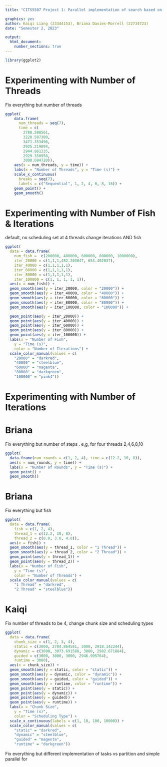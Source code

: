 ```yaml
---
title: "CITS5507 Project 1: Parallel implementation of search based on Fish School Behaviour"

graphics: yes
author: Kaiqi Liang (23344153), Briana Davies-Morrell (22734723)
date: "Semester 2, 2023"

output:
  html_document:
    number_sections: true
---
```


```r
library(ggplot2)
```

# Experimenting with Number of Threads 
Fix everything but number of threads

```r
ggplot(
    data.frame(
      num_threads = seq(7),
      time = c(
        2780.588561,
        3220.587380,
        3471.353496,
        2925.219894,
        2944.861335,
        2929.350958,
        3000.694720)),
    aes(x = num_threads, y = time)) +
    labs(x = "Number of Threads", y = "Time (s)") +
    scale_x_continuous(
      breaks = seq(7),
      labels = c("Sequential", 1, 2, 4, 6, 8, 16)) +
    geom_point() +
    geom_smooth()
```


# Experimenting with Number of Fish & Iterations 

default, no scheduling 
set at 4 threads 
change iterations AND fish 

```r

ggplot(
  data = data.frame(
    num_fish =  c(200000, 400000, 600000, 800000, 1000000),
    iter_20000 = c(1,1,1,482.203047, 653.402037),
    iter_40000 = c(1,1,1,1,1),
    iter_60000 = c(1,1,1,1,1),
    iter_80000 = c(1,1,1,1,1),
    iter_100000 = c(1, 1, 1, 1, 1)),
  aes(x = num_fish)) +
  geom_smooth(aes(y = iter_20000, color = "20000")) +
  geom_smooth(aes(y = iter_40000, color = "40000")) +
  geom_smooth(aes(y = iter_60000, color = "60000")) +
  geom_smooth(aes(y = iter_80000, color = "80000")) +
  geom_smooth(aes(y = iter_100000, color = "100000")) +

  geom_point(aes(y = iter_20000)) +
  geom_point(aes(y = iter_40000)) +
  geom_point(aes(y = iter_60000)) +
  geom_point(aes(y = iter_80000)) +
  geom_point(aes(y = iter_100000)) +
  labs(x = "Number of Fish",
    y = "Time (s)",
    color = "Number of Iterations") +
  scale_color_manual(values = c(
    "20000" = "darkred",
    "40000" = "steelblue",
    "60000" = "magenta",
    "80000" = "darkgreen",
    "100000" = "pink4"))
```
# Experimenting with Number of Iterations 

# Briana
Fix everything but number of steps . e,g, for four threads
2,4,6,8,10

```r
ggplot(
  data.frame(num_rounds = c(1, 2, 4), time = c(12.2, 10, 8)),
  aes(x = num_rounds, y = time)) +
  labs(x = "Number of Rounds", y = "Time (s)") +
  geom_point() +
  geom_smooth()
```

# Briana 
Fix everything but fish
```r
ggplot(
  data = data.frame(
    fish = c(1, 2, 4),
    thread_1 = c(12.2, 10, 8),
    thread_2 = c(8.0, 3.0, 4.0)),
  aes(x = fish)) +
  geom_smooth(aes(y = thread_1, color = "1 Thread")) +
  geom_smooth(aes(y = thread_2, color = "2 Thread")) +
  geom_point(aes(y = thread_1)) +
  geom_point(aes(y = thread_2)) +
  labs(x = "Number of Fish",
    y = "Time (s)",
    color = "Number of Threads") +
  scale_color_manual(values = c(
    "1 Thread" = "darkred",
    "2 Thread" = "steelblue"))
```


# Kaiqi 
Fix number of threads to be 4, change chunk size and scheduling types

```r
ggplot(
  data = data.frame(
    chunk_size = c(1, 2, 3, 4),
    static = c(3000, 2784.864581, 3000, 2918.142244),
    dynamic = c(3000, 3073.691588, 3000, 2982.671884),
    guided = c(3000, 3000, 3000, 2946.995764),
    runtime = 3000),
  aes(x = chunk_size)) +
  geom_smooth(aes(y = static, color = "static")) +
  geom_smooth(aes(y = dynamic, color = "dynamic")) +
  geom_smooth(aes(y = guided, color = "guided")) +
  geom_smooth(aes(y = runtime, color = "runtime")) +
  geom_point(aes(y = static)) +
  geom_point(aes(y = dynamic)) +
  geom_point(aes(y = guided)) +
  geom_point(aes(y = runtime)) +
  labs(x = "Chunk Size",
    y = "Time (s)",
    color = "Scheduling Type") +
  scale_x_continuous(labels = c(1, 10, 100, 10000)) +
  scale_color_manual(values = c(
    "static" = "darkred",
    "dynamic" = "steelblue",
    "guided" = "magenta",
    "runtime" = "darkgreen"))
```

Fix everything but different implementation of tasks vs partition and simple parallel for
